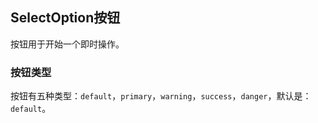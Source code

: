 
<Meta
  title="组件/MSelectOption 按钮"
/>

## SelectOption按钮

按钮用于开始一个即时操作。

### 按钮类型

按钮有五种类型：`default`，`primary`，`warning`，`success`，`danger`，默认是：`default`。
